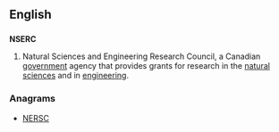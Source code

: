 ==English==
{{wikipedia}}

==={{abbreviation|en}}===
'''NSERC'''

# {{Canada}} Natural Sciences and Engineering Research Council, a Canadian [[government]] agency that provides grants for research in the [[natural science]]s and in [[engineering]].

===Anagrams===
* [[NERSC#English|NERSC]]